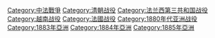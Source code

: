 [[Category:中法戰爭|Category:中法戰爭]]
[[Category:清朝战役|Category:清朝战役]]
[[Category:法兰西第三共和国战役|Category:法兰西第三共和国战役]]
[[Category:越南战役|Category:越南战役]]
[[Category:法國战役|Category:法國战役]]
[[Category:1880年代亚洲战役|Category:1880年代亚洲战役]]
[[Category:1883年亞洲|Category:1883年亞洲]]
[[Category:1884年亞洲|Category:1884年亞洲]]
[[Category:1885年亞洲|Category:1885年亞洲]]